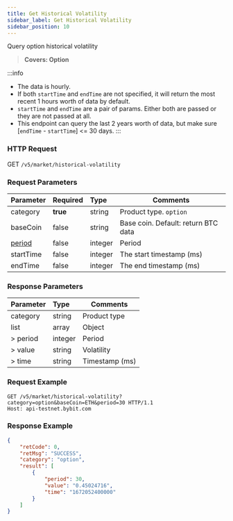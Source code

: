 ```yaml
---
title: Get Historical Volatility
sidebar_label: Get Historical Volatility
sidebar_position: 10
---
```


Query option historical volatility
> **Covers: Option**

:::info
* The data is hourly.
* If both `startTime` and `endTime` are not specified, it will return the most recent 1 hours worth of data by default.
* `startTime` and `endTime` are a pair of params. Either both are passed or they are not passed at all.
* This endpoint can query the last 2 years worth of data, but make sure [`endTime` - `startTime`] <= 30 days.
:::

### HTTP Request
GET `/v5/market/historical-volatility`

### Request Parameters
| Parameter | Required | Type | Comments|
|:----- |:-------|:-----|------ |
|category |**true** |string |Product type. `option` |
|baseCoin |false |string |Base coin. Default: return BTC data|
|[period](../enum#period) |false |integer |Period|
|startTime |false |integer |The start timestamp (ms) |
|endTime |false |integer |The end timestamp (ms) |

### Response Parameters
| Parameter | Type | Comments|
|:----- |:-----|----- |
|category |string |Product type |
|list |array |Object |
|> period |integer |Period |
|> value |string |Volatility |
|> time |string |Timestamp (ms) |

### Request Example

```http
GET /v5/market/historical-volatility?category=option&baseCoin=ETH&period=30 HTTP/1.1
Host: api-testnet.bybit.com
```

### Response Example

```json
{
    "retCode": 0,
    "retMsg": "SUCCESS",
    "category": "option",
    "result": [
        {
            "period": 30,
            "value": "0.45024716",
            "time": "1672052400000"
        }
    ]
}
```